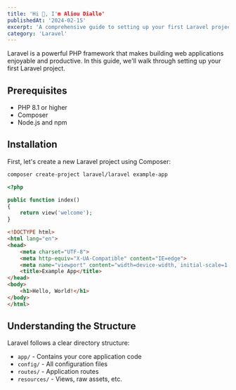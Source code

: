 ```yaml
---
title: 'Hi 👋, I'm Aliou Diallo'
publishedAt: '2024-02-15'
excerpt: 'A comprehensive guide to setting up your first Laravel project and understanding the basics.'
category: 'Laravel'
---
```


Laravel is a powerful PHP framework that makes building web applications enjoyable and productive.
In this guide, we'll walk through setting up your first Laravel project.

## Prerequisites

- PHP 8.1 or higher
- Composer
- Node.js and npm

## Installation

First, let's create a new Laravel project using Composer:

```sh
composer create-project laravel/laravel example-app
```

```php
<?php

public function index()
{
    return view('welcome');
}
```

```html
<!DOCTYPE html>
<html lang="en">
<head>
    <meta charset="UTF-8">
    <meta http-equiv="X-UA-Compatible" content="IE=edge">
    <meta name="viewport" content="width=device-width, initial-scale=1.0">
    <title>Example App</title>
</head>
<body>
    <h1>Hello, World!</h1>
</body>
</html>
```

## Understanding the Structure

Laravel follows a clear directory structure:

- `app/` - Contains your core application code
- `config/` - All configuration files
- `routes/` - Application routes
- `resources/` - Views, raw assets, etc.
